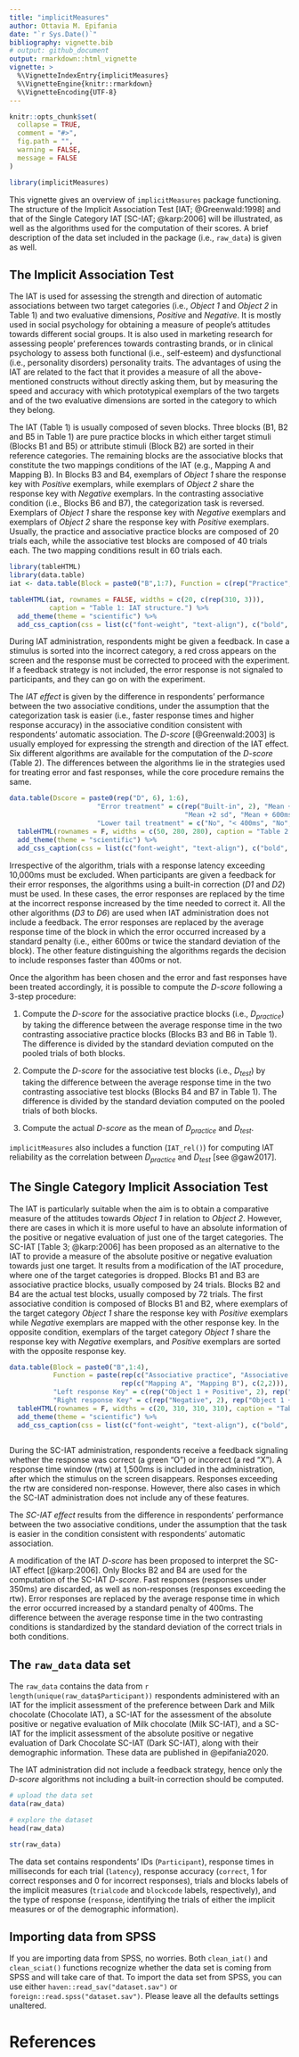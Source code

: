 ---
title: "implicitMeasures"
author: Ottavia M. Epifania
date: "`r Sys.Date()`"
bibliography: vignette.bib
# output: github_document
output: rmarkdown::html_vignette 
vignette: >
  %\VignetteIndexEntry{implicitMeasures}
  %\VignetteEngine{knitr::rmarkdown}
  %\VignetteEncoding{UTF-8}
---

```{r, include = FALSE}
knitr::opts_chunk$set(
  collapse = TRUE,
  comment = "#>", 
  fig.path = "",
  warning = FALSE, 
  message = FALSE
)
```

```{r setup, echo = FALSE}
library(implicitMeasures)
```

This vignette gives an overview of `implicitMeasures` package functioning. The structure of the Implicit Association Test [IAT; @Greenwald:1998] and that of the Single Category IAT [SC-IAT; @karp:2006] will be illustrated, as well as the algorithms used for the computation of their scores. A brief description of the data set included in the package (i.e., `raw_data`) is given as well. 

## The Implicit Association Test

The IAT is used for assessing the strength and direction of automatic associations between two target categories (i.e., *Object 1* and *Object 2* in Table 1) and two evaluative dimensions, *Positive* and *Negative*. It is mostly used in social psychology for obtaining a measure of people's attitudes towards different social groups. It is also used in marketing research for assessing people' preferences towards contrasting brands, or in clinical psychology to assess both functional (i.e., self-esteem) and dysfunctional (i.e., personality disorders) personality traits. The advantages of using the IAT are related to the fact that it provides a measure of all the above-mentioned constructs without directly asking them, but by measuring the speed and accuracy with which prototypical exemplars of the two targets and of the two evaluative dimensions are sorted in the category to which they belong. 

The IAT (Table 1) is usually composed of seven blocks.  Three blocks (B1, B2 and B5 in Table 1) are pure practice blocks in which either target stimuli (Blocks B1 and B5) or attribute stimuli (Block B2) are sorted in their reference categories. The remaining blocks are the associative blocks that constitute the two mappings conditions of the IAT (e.g., Mapping A and Mapping B). In Blocks B3 and B4, exemplars of *Object 1* share the response key with *Positive* exemplars, while exemplars of *Object 2* share the response key with *Negative* exemplars. In the contrasting associative condition (i.e., Blocks B6 and B7), the categorization task is reversed. Exemplars of *Object 1* share the response key with *Negative* exemplars and exemplars of *Object 2* share the response key with *Positive* exemplars. 
Usually, the practice and associative practice blocks are composed of 20 trials each, while the associative test blocks are composed of 40 trials each. The two mapping conditions result in 60 trials each. 


```{r, echo = FALSE}
library(tableHTML)
library(data.table)
iat <- data.table(Block = paste0("B",1:7), Function = c(rep("Practice", 2), "Associative Practice Mapping A", "Associative Test Mapping A", "Practice", "Associative Practice Mapping B", "Associative Test Mapping B"), "Left response key" = c("Object 1", "Positive", "Object 1 + Positive", "Object 1 + Positive",  "Object 2", "Object 2 + Positive", "Object 2 + Positive"), "Right response key" = c("Object 2", "Negative", "Object 2 + Negative", "Object 2 + Negative", "Object 1", "Object 1 + Negative", "Object 1 + Negative") )

tableHTML(iat, rownames = FALSE, widths = c(20, c(rep(310, 3))), 
          caption = "Table 1: IAT structure.") %>%
  add_theme(theme = "scientific") %>%
  add_css_caption(css = list(c("font-weight", "text-align"), c("bold", "left")))

```

During IAT administration, respondents might be given a feedback. In case a stimulus is sorted into the incorrect category, a red cross appears on the screen and the response must be corrected to proceed with the experiment. If a feedback strategy is not included, the error response is not signaled to participants, and they can go on with the experiment. 

The *IAT effect* is given by the difference in respondents' performance between the two associative conditions, under the assumption that the categorization task is easier (i.e., faster response times and higher response accuracy) in the associative condition consistent with respondents' automatic association. The *D-score* [@Greenwald:2003] is usually employed for expressing the strength and direction of the IAT effect. Six different algorithms are available for the computation of the *D-score* (Table 2). The differences between the algorithms lie in the strategies used for treating error and fast responses, while the core procedure remains the same. 

```{r, echo = FALSE}
data.table(Dscore = paste0(rep("D", 6), 1:6), 
                      "Error treatment" = c(rep("Built-in", 2), "Mean + 2sd", "Mean + 600ms", 
                                            "Mean +2 sd", "Mean + 600ms"), 
                      "Lower tail treatment" = c("No", "< 400ms", "No", "No", "< 400ms", "< 400ms")) %>%
  tableHTML(rownames = F, widths = c(50, 280, 280), caption = "Table 2: D-score algorithm") %>%
  add_theme(theme = "scientific") %>%
  add_css_caption(css = list(c("font-weight", "text-align"), c("bold", "left")))

```

Irrespective of the algorithm, trials with a response latency exceeding 10,000ms must be excluded. When participants are given a feedback for their error responses, the algorithms using a built-in correction (*D1* and *D2*) must be used. In these cases, the error responses are replaced by the time at the incorrect response increased by the time needed to correct it. All the other algorithms (*D3* to *D6*) are used when IAT administration does not include a feedback. The error responses are replaced by the average response time of the block in which the error occurred increased by a standard penalty (i.e., either 600ms or twice the standard deviation of the block). The other feature distinguishing the algorithms regards the decision to include responses faster than 400ms or not. 

Once the algorithm has been chosen and the error and fast responses have been treated accordingly, it is possible to compute the *D-score* following a 3-step procedure: 

1. Compute the *D-score* for the associative practice blocks (i.e., $D_{practice}$) by taking the difference between the average response time in the two contrasting associative practice blocks (Blocks B3 and B6 in Table 1). The difference is divided by the standard deviation computed on the pooled trials of both blocks.

2. Compute the *D-score* for the associative test blocks (i.e., $D_{test}$) by taking the difference between the average response time in the two contrasting associative test blocks (Blocks B4 and B7 in Table 1). The difference is divided by the standard deviation computed on the pooled trials of both blocks.

3. Compute the actual *D-score* as the mean of $D_{practice}$ and $D_{test}$. 

`implicitMeasures` also includes a function (`IAT_rel()`) for computing IAT reliability as the correlation between $D_{practice}$ and $D_{test}$ [see @gaw2017]. 

## The Single Category Implicit Association Test

The IAT is particularly suitable when the aim is to obtain a comparative measure of the attitudes towards *Object 1* in relation to *Object 2*. However, there are cases in which it is more useful to have an absolute information of the positive or negative evaluation of just one of the target categories.
The SC-IAT [Table 3; @karp:2006] has been proposed as an alternative to the IAT to provide a measure of the absolute positive or negative evaluation towards just one target. It results from a modification of the IAT procedure, where one of the target categories is dropped. Blocks B1 and B3 are associative practice blocks, usually composed by 24 trials. Blocks B2 and B4 are the actual test blocks, usually composed by 72 trials. 
The first associative condition is composed of Blocks B1 and B2, where exemplars of the target category *Object 1* share the response key with *Positive* exemplars while *Negative* exemplars are mapped with the other response key. In the opposite condition, exemplars of the target category *Object 1* share the response key with *Negative* exemplars, and *Positive* exemplars are sorted with the opposite response key. 

```{r, echo = F}
data.table(Block = paste0("B",1:4), 
           Function = paste(rep(c("Associative practice", "Associative test"), 2), 
                            rep(c("Mapping A", "Mapping B"), c(2,2))),
           "Left response Key" = c(rep("Object 1 + Positive", 2), rep("Positive", 2)), 
           "Right response Key" = c(rep("Negative", 2), rep("Object 1 + Negative", 2))) %>%
  tableHTML(rownames = F, widths = c(20, 310, 310, 310), caption = "Table 3: SC-IAT structure") %>%
  add_theme(theme = "scientific") %>%
  add_css_caption(css = list(c("font-weight", "text-align"), c("bold", "left")))
  
```

During the SC-IAT administration, respondents receive a feedback signaling whether the response was correct (a green "O") or incorrect (a red "X"). A response time window (rtw) at 1,500ms is included in the administration, after which the stimulus on the screen disappears. Responses exceeding the rtw are considered non-response. However, there also cases in which the SC-IAT administration does not include any of these features. 

The *SC-IAT effect* results from the difference in respondents' performance between the two associative conditions, under the assumption that the task is easier in the condition consistent with respondents' automatic association. 

A modification of the IAT *D-score* has been proposed to interpret the SC-IAT effect [@karp:2006]. Only Blocks B2 and B4 are used for the computation of the SC-IAT *D-score*. Fast responses (responses under 350ms) are discarded, as well as non-responses (responses exceeding the rtw). Error responses are replaced by the average response time in which the error occurred increased by a standard penalty of 400ms. The difference between the average response time in the two contrasting conditions is standardized by the standard deviation of the correct trials in both conditions. 


## The `raw_data` data set

The `raw_data` contains the data from `r length(unique(raw_data$Participant))` respondents administered with an IAT for the implicit assessment of the preference between Dark and Milk chocolate (Chocolate IAT), a SC-IAT for the assessment of the absolute positive or negative evaluation of Milk chocolate (Milk SC-IAT), and a SC-IAT for the implicit assessment of the absolute positive or negative evaluation of Dark Chocolate SC-IAT (Dark SC-IAT), along with their demographic information. These data are published in @epifania2020.

The IAT administration did not include a feedback strategy, hence only the *D-score* algorithms not including a built-in correction should be computed. 

```{r}
# upload the data set
data(raw_data)

# explore the dataset
head(raw_data)

str(raw_data)
```

The data set contains respondents' IDs (`Participant`), response times in milliseconds for each trial (`latency`), response accuracy (`correct`, 1 for correct responses and 0 for incorrect responses), trials and blocks labels of the implicit measures (`trialcode` and `blockcode` labels, respectively), and the type of response (`response`, identifying the trials of either the implicit measures or of the demographic information).

## Importing data from SPSS

If you are importing data from SPSS, no worries. Both `clean_iat()` and `clean_sciat()` functions recognize whether the data set is coming from SPSS and will take care of that. To import the data set from SPSS, you can use either `haven::read_sav("dataset.sav")` or `foreign::read.spss("dataset.sav")`. Please leave all the defaults settings unaltered.

# References
